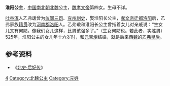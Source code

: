 {{東亞女性歷史人物
| 名稱=淮阳公主
| 身份=[[北魏|北魏]]公主
| 畫像=
| 說明=
| 姓=元
| 名=
| 封爵=[[公主|公主]]
| 位號=
| 封號=淮阳公主
| 出生年=
| 逝世年=
| 諡號=
| 墳墓=
| 父親=[[魏孝文帝|魏孝文帝]]
| 夫=[[乙弗瑗|乙弗瑗]]
| 女=[[乙弗皇后|乙弗皇后]]
| 女婿=[[元宝炬|元宝炬]]
|}}
'''淮阳公主'''，[[中国|中国]][[南北朝|南北朝]][[北魏|北魏]]公主，[[魏孝文帝|魏孝文帝]]第四女。生母不详。

[[吐谷浑|吐谷浑]]人乙弗瑗曾为[[仪同三司|仪同三司]]、[[兖州|兖州]][[刺史|刺史]]，娶淮阳长公主，[[孝文帝改革|孝文帝迁都]][[洛阳|洛阳]]后，乙弗家族[[籍贯|籍贯]]改为[[河南郡|河南郡]][[洛阳县|洛阳]]人。乙弗瑗和淮阳长公主曾指着女儿对亲戚说：“生女儿又有何妨。像我们女儿这样，比男孩强多了。”（生女何妨也。若此者，实胜男）525年，淮阳公主的女儿年十六岁时，和[[元宝炬|元宝炬]]结婚，就是后来[[西魏|西魏]]的[[乙弗皇后|乙弗皇后]]。

== 参考资料 ==
* 《[[s:北史/卷013|北史·后妃传]]》
[[Category:北魏孝文帝女|4]]
[[Category:北魏公主|Category:北魏公主]]
[[Category:元姓|Category:元姓]]